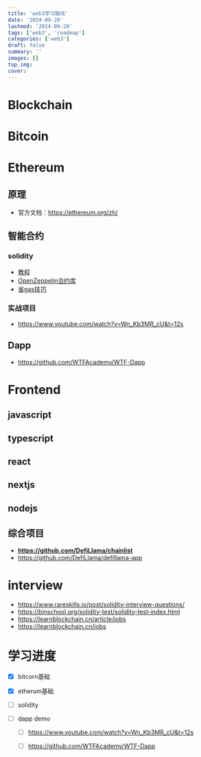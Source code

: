 ```yaml
---
title: 'web3学习路线'
date: '2024-09-20'
lastmod: '2024-09-20'
tags: ['web3', 'roadmap']
categories: ['web3']
draft: false
summary: ''
images: []
top_img: 
cover: 
---
```


# Blockchain

# Bitcoin

# Ethereum

## 原理

- 官方文档：https://ethereum.org/zh/



## 智能合约

### solidity

- [教程](https://www.wtf.academy/)
- [OpenZeppelin合约库](https://github.com/OpenZeppelin/openzeppelin-contracts)
- [省gas技巧](https://github.com/WTFAcademy/WTF-gas-optimization)

### 实战项目

- https://www.youtube.com/watch?v=Wn_Kb3MR_cU&t=12s



## Dapp

- https://github.com/WTFAcademy/WTF-Dapp

# Frontend

## javascript

## typescript

## react

## nextjs

## nodejs

## 综合项目

- **https://github.com/DefiLlama/chainlist**
- https://github.com/DefiLlama/defillama-app

# interview

- https://www.rareskills.io/post/solidity-interview-questions/
- https://binschool.org/solidity-test/solidity-test-index.html
- https://learnblockchain.cn/article/jobs
- https://learnblockchain.cn/jobs



# 学习进度

- [x] bitcorn基础

- [x] etherum基础

- [ ] solidity

- [ ] dapp demo

  - [ ] https://www.youtube.com/watch?v=Wn_Kb3MR_cU&t=12s

  - [ ] https://github.com/WTFAcademy/WTF-Dapp
